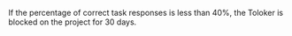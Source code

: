 <Image width="700px" withBackground imageId="1677773295186" alt="" />

If the percentage of correct task responses is less than 40%, the Toloker is blocked on the project for 30 days.